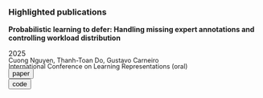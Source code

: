 ### <i class="bi bi-award text-info"></i> Highlighted publications

::: {.grid .gap-0 .row-gap-0 .column-gap-0}

::: {.g-col-11 .ms-3 .mb-0 .pb-0}
**Probabilistic learning to defer: Handling missing expert annotations and controlling workload distribution**
:::

::: {.g-col-1 .ms-3 .mb-0 .pb-0}
:::

::: {.g-col-1 .mb-0 .pb-0}
2025
:::

::: {.g-col-10 .ms-3 .my-0 .py-0 style="margin-top: -1rem !important; font-size: 90%;"}
Cuong Nguyen, Thanh-Toan Do, Gustavo Carneiro
:::

::: {.g-col-10 .ms-3 .my-0 .py-0 style="margin-top: -1rem !important; font-size: 90%;"}
International Conference on Learning Representations (oral)
:::

::: {.g-col-2 .mb-0 .pb-0}
:::

::: {.g-col-3 .ms-3 .my-0 .py-0 style="margin-top: -1rem !important;"}

::: {.grid}

::: {.g-col-4}
<button type="button" class="btn btn-outline-secondary btn-sm text-lowercase" onclick="location.href='https://openreview.net/forum?id=zl0HLZOJC9'">
    <i class="bi bi-journals"></i> paper
</button>

:::

::: {.g-col-4}
<button type="button" class="btn btn-outline-secondary btn-sm text-lowercase" onclick="location.href='https://github.com/cnguyen10/pl2d'">
    <i class="bi bi-code"></i> code
</button>

:::

:::

:::

:::